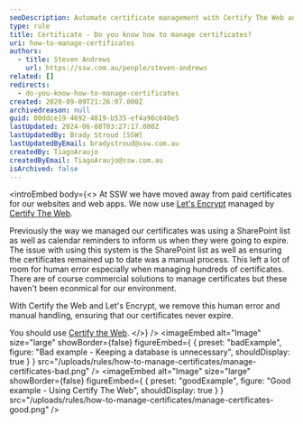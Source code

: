 ```yaml
---
seoDescription: Automate certificate management with Certify The Web and Let's Encrypt, removing human error and manual handling for hassle-free expiration control.
type: rule
title: Certificate - Do you know how to manage certificates?
uri: how-to-manage-certificates
authors:
  - title: Steven Andrews
    url: https://ssw.com.au/people/steven-andrews
related: []
redirects:
  - do-you-know-how-to-manage-certificates
created: 2020-09-09T21:26:07.000Z
archivedreason: null
guid: 00ddce19-4692-4819-b535-ef4a90c640e5
lastUpdated: 2024-06-08T03:27:17.000Z
lastUpdatedBy: Brady Stroud [SSW]
lastUpdatedByEmail: bradystroud@ssw.com.au
createdBy: TiagoAraujo
createdByEmail: TiagoAraujo@ssw.com.au
isArchived: false
---
```


<introEmbed
  body={<>
At SSW we have moved away from paid certificates for our websites and web apps. We now use [Let's Encrypt](https://letsencrypt.org/) managed by [Certify The Web](https://certifytheweb.com/).

Previously the way we managed our certificates was using a SharePoint list as well as calendar reminders to inform us when they were going to expire. The issue with using this system is the SharePoint list as well as ensuring the certificates remained up to date was a manual process. This left a lot of room for human error especially when managing hundreds of certificates. There are of course commercial solutions to manage certificates but these haven't been econmical for our environment.

With Certify the Web and Let's Encrypt, we remove this human error and manual handling, ensuring that our certificates never expire.

You should use [Certify the Web](https://certifytheweb.com/).
  </>}
/>
<imageEmbed
  alt="Image"
  size="large"
  showBorder={false}
  figureEmbed={ {
    preset: "badExample",
    figure: "Bad example - Keeping a database is unnecessary",
    shouldDisplay: true
  } }
  src="/uploads/rules/how-to-manage-certificates/manage-certificates-bad.png"
/>
<imageEmbed
  alt="Image"
  size="large"
  showBorder={false}
  figureEmbed={ {
    preset: "goodExample",
    figure: "Good example - Using Certify The Web",
    shouldDisplay: true
  } }
  src="/uploads/rules/how-to-manage-certificates/manage-certificates-good.png"
/>
